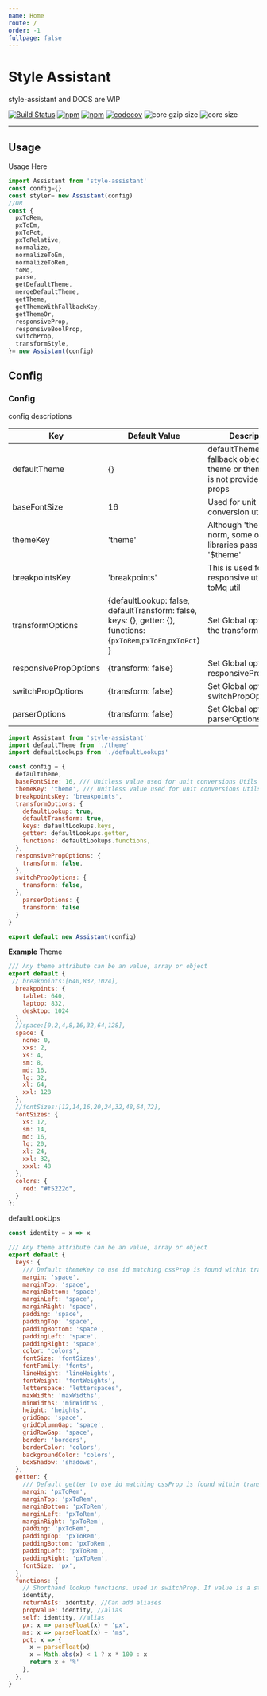 ```yaml
---
name: Home
route: /
order: -1
fullpage: false
---
```


# Style Assistant

style-assistant and DOCS are WIP

[![Build Status](https://travis-ci.org/JoshRosenstein/style-assistant.svg?branch=master)](https://travis-ci.org/JoshRosenstein/style-assistant)
[![npm](https://img.shields.io/npm/dm/style-assistant.svg)](https://www.npmjs.com/package/style-assistant)
[![npm](https://img.shields.io/npm/v/style-assistant.svg)](https://www.npmjs.com/package/style-assistant)
[![codecov](https://codecov.io/gh/JoshRosenstein/style-assistant/branch/master/graph/badge.svg)](https://codecov.io/gh/JoshRosenstein/styler)
![core gzip size](http://img.badgesize.io/https://unpkg.com/style-assistant?compression=gzip&label=core%20gzip%20size)
![core size](http://img.badgesize.io/https://unpkg.com/style-assistant?label=core%20size)

---


## Usage



Usage Here

```javascript
import Assistant from 'style-assistant'
const config={}
const styler= new Assistant(config)
//OR
const {
  pxToRem,
  pxToEm,
  pxToPct,
  pxToRelative,
  normalize,
  normalizeToEm,
  normalizeToRem,
  toMq,
  parse,
  getDefaultTheme,
  mergeDefaultTheme,
  getTheme,
  getThemeWithFallbackKey,
  getThemeOr,
  responsiveProp,
  responsiveBoolProp,
  switchProp,
  transformStyle,
}= new Assistant(config)
```
## Config
### Config
config descriptions


| Key                   | Default Value                                                                                           | Description                                                                              | Used in                                                                                  |
|-----------------------|---------------------------------------------------------------------------------------------------------|------------------------------------------------------------------------------------------|------------------------------------------------------------------------------------------|
| defaultTheme          | {}                                                                                                      | defaultTheme is a fallback object if a theme or theme value is not provided within props | [getTheme](#gettheme)                                                                    |
| baseFontSize          | 16                                                                                                      | Used for unit conversion utils                                                           |  [pxTo](#pxto)                                                                           |
| themeKey              | 'theme'                                                                                                 | Although 'theme' is the norm, some other libraries pass theme as '$theme'                |  [getTheme](#gettheme)                                                                                  |
| breakpointsKey        | 'breakpoints'                                                                                           | This is used for responsive utils and toMq util                                          |   [responsiveProp](#responsiveprop),[responsiveBoolProp](#responsiveboolprop)            |
| transformOptions      | {defaultLookup: false,     defaultTransform: false,     keys: {},     getter: {},     functions: {`pxToRem`,`pxToEm`,`pxToPct`}   } | Set Global options for the transformStyle util               |    [transformStyle](#transformstyle)                                                                                       |
| responsivePropOptions | {transform: false}                                                                                      | Set Global options for responsivePropOptions                                             |    [responsiveProp](#responsiveprop)                                                                                      |
| switchPropOptions     | {transform: false}                                                                                      | Set Global options for switchPropOptions                                                 |        [switchProp](#switchprop)                                                                                  |
| parserOptions     | {transform: false}                                                                                      | Set Global options for parserOptions                                                 |       [parser](#parser)                                                                                |

```javascript
import Assistant from 'style-assistant'
import defaultTheme from './theme'
import defaultLookups from './defaultLookups'

const config = {
  defaultTheme,
  baseFontSize: 16, /// Unitless value used for unit conversions Utils
  themeKey: 'theme', /// Unitless value used for unit conversions Utils
  breakpointsKey: 'breakpoints',
  transformOptions: {
    defaultLookup: true,
    defaultTransform: true,
    keys: defaultLookups.keys,
    getter: defaultLookups.getter,
    functions: defaultLookups.functions,
  },
  responsivePropOptions: {
    transform: false,
  },
  switchPropOptions: {
    transform: false,
  },
    parserOptions: {
    transform: false
  }
}

export default new Assistant(config)


```

**Example**
Theme
```javascript
/// Any theme attribute can be an value, array or object
export default {
 // breakpoints:[640,832,1024],
  breakpoints: {
    tablet: 640,
    laptop: 832,
    desktop: 1024
  },
  //space:[0,2,4,8,16,32,64,128],
  space: {
    none: 0,
    xxs: 2,
    xs: 4,
    sm: 8,
    md: 16,
    lg: 32,
    xl: 64,
    xxl: 128
  },
  //fontSizes:[12,14,16,20,24,32,48,64,72],
  fontSizes: {
    xs: 12,
    sm: 14,
    md: 16,
    lg: 20,
    xl: 24,
    xxl: 32,
    xxxl: 48
  },
  colors: {
    red: "#f5222d",
  }
};

```
defaultLookUps
```javascript
const identity = x => x

/// Any theme attribute can be an value, array or object
export default {
  keys: {
    /// Default themeKey to use id matching cssProp is found within transformStyle
    margin: 'space',
    marginTop: 'space',
    marginBottom: 'space',
    marginLeft: 'space',
    marginRight: 'space',
    padding: 'space',
    paddingTop: 'space',
    paddingBottom: 'space',
    paddingLeft: 'space',
    paddingRight: 'space',
    color: 'colors',
    fontSize: 'fontSizes',
    fontFamily: 'fonts',
    lineHeight: 'lineHeights',
    fontWeight: 'fontWeights',
    letterspace: 'letterspaces',
    maxWidth: 'maxWidths',
    minWidths: 'minWidths',
    height: 'heights',
    gridGap: 'space',
    gridColumnGap: 'space',
    gridRowGap: 'space',
    border: 'borders',
    borderColor: 'colors',
    backgroundColor: 'colors',
    boxShadow: 'shadows',
  },
  getter: {
    /// Default getter to use id matching cssProp is found within transformStyle, can be string to match functions below or function
    margin: 'pxToRem',
    marginTop: 'pxToRem',
    marginBottom: 'pxToRem',
    marginLeft: 'pxToRem',
    marginRight: 'pxToRem',
    padding: 'pxToRem',
    paddingTop: 'pxToRem',
    paddingBottom: 'pxToRem',
    paddingLeft: 'pxToRem',
    paddingRight: 'pxToRem',
    fontSize: 'px',
  },
  functions: {
    // Shorthand lookup functions. used in switchProp. If value is a string of one of the keys below, then will call corresponding function with corresponding prop value
    identity,
    returnAsIs: identity, //Can add aliases
    propValue: identity, //alias
    self: identity, //alias
    px: x => parseFloat(x) + 'px',
    ms: x => parseFloat(x) + 'ms',
    pct: x => {
      x = parseFloat(x)
      x = Math.abs(x) < 1 ? x * 100 : x
      return x + '%'
    },
  },
}


```